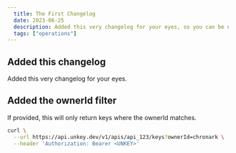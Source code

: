 ```yaml
---
  title: The First Changelog
  date: 2023-06-25
  description: Added this very changelog for your eyes, so you can be notified for all our features.
  tags: ["operations"]
---
```




## Added this changelog
Added this very changelog for your eyes.

## Added the ownerId filter

If provided, this will only return keys where the ownerId matches.
```bash
curl \
  --url https://api.unkey.dev/v1/apis/api_123/keys?ownerId=chronark \
  --header 'Authorization: Bearer <UNKEY>'
```
